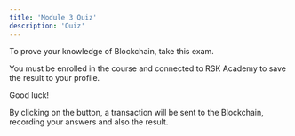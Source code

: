 ```yaml
---
title: 'Module 3 Quiz'
description: 'Quiz'
---
```


To prove your knowledge of Blockchain, take this exam.

You must be enrolled in the course and connected to RSK Academy to save the result to your profile.

Good luck!

<QuizList course='dev' module='03' numberOfQuestions={10} />

By clicking on the button, a transaction will be sent to the Blockchain,
recording your answers and also the result.
